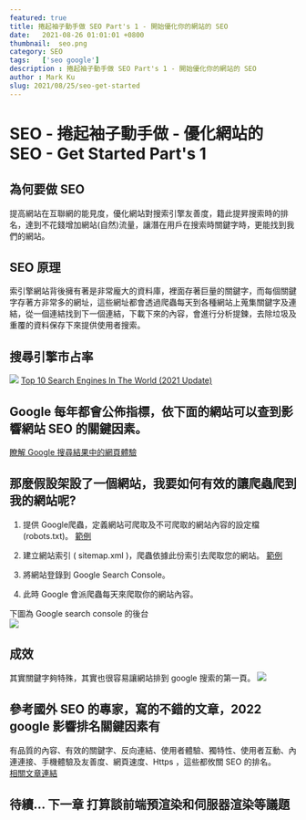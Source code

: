 ---
featured: true
title: 捲起袖子動手做 SEO Part's 1 - 開始優化你的網站的 SEO
date:   2021-08-26 01:01:01 +0800
thumbnail:  seo.png
category: SEO
tags:   ['seo google']
description : 捲起袖子動手做 SEO Part's 1 - 開始優化你的網站的 SEO
author : Mark Ku
slug: 2021/08/25/seo-get-started
---
# SEO - 捲起袖子動手做 - 優化網站的 SEO - Get Started Part's 1
## 為何要做 SEO 
提高網站在互聯網的能見度，優化網站對搜索引擎友善度，籍此提昇搜索時的排名，達到不花錢增加網站(自然)流量，讓潛在用戶在搜索時關鍵字時，更能找到我們的網站。

## SEO 原理
索引擎網站背後擁有著是非常龐大的資料庫，裡面存著巨量的關鍵字，而每個關鍵字存著方非常多的網址，這些網址都會透過爬蟲每天到各種網站上蒐集關鍵字及連結，從一個連結找到下一個連結，下載下來的內容，會進行分析提鍊，去除垃圾及重覆的資料保存下來提供使用者搜索。

## 搜尋引擎市占率
![](https://i.imgur.com/OTc4avW.png)
[Top 10 Search Engines In The World (2021 Update)](https://www.reliablesoft.net/top-10-search-engines-in-the-world/)

## Google 每年都會公佈指標，依下面的網站可以查到影響網站 SEO 的關鍵因素。  
[瞭解 Google 搜尋結果中的網頁體驗](https://developers.google.com/search/docs/advanced/experience/page-experience)  

## 那麼假設架設了一個網站，我要如何有效的讓爬蟲爬到我的網站呢?

1. 提供 Google爬蟲，定義網站可爬取及不可爬取的網站內容的設定檔 (robots.txt)。 [範例](https://blog.markkulab.net/robots.txt)    

2. 建立網站索引 ( sitemap.xml )，爬蟲依據此份索引去爬取您的網站。 [範例](https://blog.markkulab.net/sitemap.xml)   

3. 將網站登錄到 Google Search Console。

4. 此時 Google 會派爬蟲每天來爬取你的網站內容。

下圖為 Google search console 的後台  
![](https://i.imgur.com/XFmtSPp.png)  

## 成效
其實關鍵字夠特殊，其實也很容易讓網站排到 google 搜索的第一頁。
![](https://i.imgur.com/I7IN1LT.png)

## 參考國外 SEO 的專家，寫的不錯的文章，2022 google 影響排名關鍵因素有
有品質的內容、有效的關鍵字、反向連結、使用者體驗、獨特性、使用者互動、內連連接、手機體驗及友善度、網頁速度、Https ，這些都攸關 SEO 的排名。  
[相關文章連結](https://firstpagesage.com/seo-blog/the-google-algorithm-ranking-factors/?fbclid=IwAR0HFuLxp1nMRZ7qQKRs1CGoGfkwOZEG9wlQz3lMFcODPRHrbU8_7pMf0AQ)


## 待續... 下一章 打算談前端預渲染和伺服器渲染等議題
